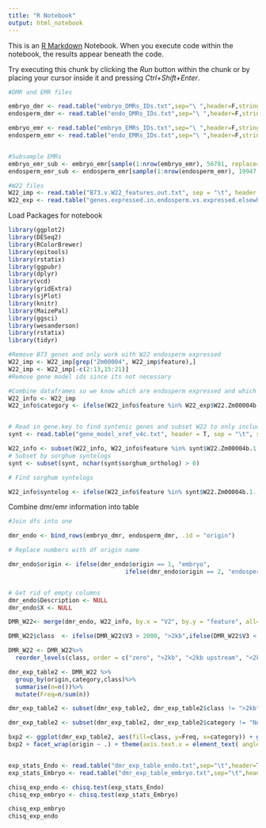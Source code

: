 ---
title: "R Notebook"
output: html_notebook
---

This is an [R Markdown](http://rmarkdown.rstudio.com) Notebook. When you execute code within the notebook, the results appear beneath the code. 

Try executing this chunk by clicking the *Run* button within the chunk or by placing your cursor inside it and pressing *Ctrl+Shift+Enter*. 

```{r}

#DMR and EMR files

embryo_dmr <- read.table("embryo_DMRs_IDs.txt",sep="\ ",header=F,stringsAsFactors = F)
endosperm_dmr <- read.table("endo_DMRs_IDs.txt",sep="\ ",header=F,stringsAsFactors = F)

embryo_emr <- read.table("embryo_EMRs_IDs.txt",sep="\ ",header=F,stringsAsFactors = F)
endosperm_emr <- read.table("endo_EMRs_IDs.txt",sep="\ ",header=F,stringsAsFactors = F)


#Subsample EMRs
embryo_emr_sub <- embryo_emr[sample(1:nrow(embryo_emr), 56781, replace=FALSE),]
endosperm_emr_sub <- endosperm_emr[sample(1:nrow(endosperm_emr), 19947, replace=FALSE),]

#W22 files
W22_imp <- read.table("B73.v.W22_features.out.txt", sep = "\t", header = T, stringsAsFactors = F)
W22_exp <- read.table("genes.expressed.in.endosperm.vs.expressed.elsewhere.txt", sep = "\t", header = T, stringsAsFactors = F)
```
Load Packages for notebook
```{r}
library(ggplot2)
library(DESeq2)
library(RColorBrewer)
library(epitools)
library(rstatix)
library(ggpubr)
library(dplyr)
library(vcd)
library(gridExtra)
library(sjPlot)
library(knitr)
library(MaizePal)
library(ggsci)
library(wesanderson)
library(rstatix)
library(tidyr)
```



```{r}
#Remove B73 genes and only work with W22 endosperm expressed
W22_imp <- W22_imp[grep("Zm00004", W22_imp$feature),]
W22_imp <- W22_imp[-c(2:13,15:21)]
#Remove gene model ids since its not necessary

#Combine dataframes so we know which are endosperm expressed and which arent
W22_info <- W22_imp
W22_info$category <- ifelse(W22_info$feature %in% W22_exp$W22.Zm00004b.1., paste(W22_exp$category), "not.expressed")


# Read in gene.key to find syntenic genes and subset W22 to only include genes also annotated in B73
synt <- read.table("gene_model_xref_v4c.txt", header = T, sep = "\t", stringsAsFactors = F)

W22_info <- subset(W22_info, W22_info$feature %in% synt$W22.Zm00004b.1.)
# Subset by sorghum syntelogs
synt <- subset(synt, nchar(synt$sorghum_ortholog) > 0)

# Find sorghum syntelogs 

W22_info$syntelog <- ifelse(W22_info$feature %in% synt$W22.Zm00004b.1., "syntenic.sorghum", "not.syntenic")
```
Combine dmr/emr information into table




```{r}
#Join dfs into one

dmr_endo <- bind_rows(embryo_dmr, endosperm_dmr, .id = "origin")

# Replace numbers with df origin name

dmr_endo$origin <- ifelse(dmr_endo$origin == 1, "embryo",
                                 ifelse(dmr_endo$origin == 2, "endosperm", "bad"))


# Get rid of empty columns
dmr_endo$Description <- NULL
dmr_endo$X <- NULL

DMR_W22<- merge(dmr_endo, W22_info, by.x = "V2", by.y = "feature", all=T)

DMR_W22$class  <- ifelse(DMR_W22$V3 > 2000, ">2kb",ifelse(DMR_W22$V3 < -2000, ">2kb", ifelse(DMR_W22$V3 < 0, "<2kb upstream", ifelse(DMR_W22$V3 == 0, "zero", "<2kb downstream"))))

DMR_W22 <- DMR_W22%>% 
  reorder_levels(class, order = c("zero", ">2kb", "<2kb upstream", "<2kb downstream"))

```



```{r}
dmr_exp_table2 <- DMR_W22 %>%
  group_by(origin,category,class)%>%
  summarise(n=n())%>%
  mutate(Freq=n/sum(n))

dmr_exp_table2 <- subset(dmr_exp_table2, dmr_exp_table2$class != ">2kb")

dmr_exp_table2 <- subset(dmr_exp_table2, dmr_exp_table2$category != "NA")

bxp2 <- ggplot(dmr_exp_table2, aes(fill=class, y=Freq, x=category)) + geom_bar(position = "dodge", stat = "identity") + scale_fill_manual(values = maize_pal("FloweringTime")) + theme_classic() + scale_x_discrete(name= "Expression Category",labels=c("expressed.endo"="Endosperm", "not.endo"="Constitutive", "not.expressed"="Not expressed")) + ylab( "Frequency")
bxp2 + facet_wrap(origin ~ .) + theme(axis.text.x = element_text( angle= 45, hjust = 1, size=15),text = element_text(size=20)) 


exp_stats_Endo <- read.table("dmr_exp_table_endo.txt",sep="\t",header=T,row.names= 1,stringsAsFactors = F)
exp_stats_Embryo <- read.table("dmr_exp_table_embryo.txt",sep="\t",header=T,row.names= 1,stringsAsFactors = F)

chisq_exp_endo <- chisq.test(exp_stats_Endo)
chisq_exp_embryo <- chisq.test(exp_stats_Embryo)

chisq_exp_embryo
chisq_exp_endo
```